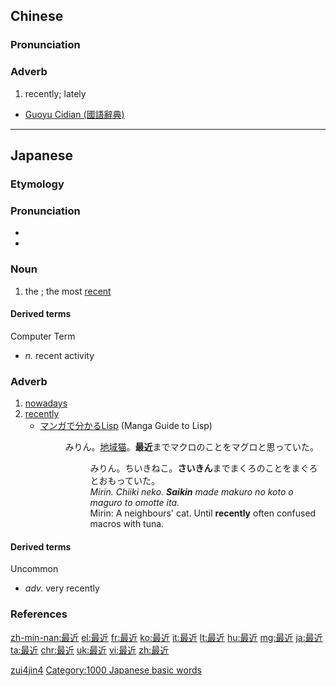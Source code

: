 ==Chinese==
{{zh-hanzi-box|[[最]][[近]]}}

===Pronunciation===
{{zh-pron
|m=zuìjìn
|c=zeoi3 gan6
|h=pfs=chui-khiun/chui-khiûn
|ma=Zh-zuìjìn.ogg
|cat=adv
}}

===Adverb===
{{zh-adv}}

# {{context|Beginning Mandarin|lang=zh}} recently; lately

*[http://140.111.34.46/cgi-bin/dict/GetContent.cgi?Database=dict&DocNum=132582&GraphicWord=yes&QueryString=%B3%CC%AA%F1 Guoyu Cidian (國語辭典)]

[[Category:Beginning Mandarin|zui4jin4]]

----

==Japanese==
{{ja-kanjitab|さい|きん|yomi=on}}

===Etymology===
{{prefix|最|近|lang=ja|tr1=sai|t1=most|tr2=kin|t2=close|sort=きん}}

===Pronunciation===
* {{ja-pron|さいきん|y=on|acc=0|acc_ref=DJR}}
* {{homophones|lang=ja|細菌}}

===Noun===
{{ja-noun|さいきん}}

# the {{l|en|latest}}; the most [[recent]]

====Derived terms====
Computer Term
* {{ja-l|最近稼動|さいきんかどう|saikin kadō}} ''n.'' recent activity

===Adverb===
{{ja-pos|さいきん|adverb}}

# [[nowadays]]
# [[recently]]
#* [http://lambda.bugyo.tk/cdr/mwl/index.html マンガで分かるLisp] (Manga Guide to Lisp)
#*: みりん。[[w:ja:地域猫|地域猫]]。'''最近'''までマクロのことをマグロと思っていた。
#*:: みりん。ちいきねこ。'''さいきん'''までまくろのことをまぐろとおもっていた。
#*:: ''Mirin. Chiiki neko. '''Saikin''' made makuro no koto o maguro to omotte ita.''
#*:: Mirin: A neighbours' cat. Until '''recently''' often confused macros with tuna.

====Derived terms====
Uncommon
* {{ja-l|極最近|ごくさいきん|goku saikin}} ''adv.'' very recently

===References===
<references/>

[[Category:1000 Japanese basic words]]

[[zh-min-nan:最近]]
[[el:最近]]
[[fr:最近]]
[[ko:最近]]
[[it:最近]]
[[lt:最近]]
[[hu:最近]]
[[mg:最近]]
[[ja:最近]]
[[ta:最近]]
[[chr:最近]]
[[uk:最近]]
[[vi:最近]]
[[zh:最近]]